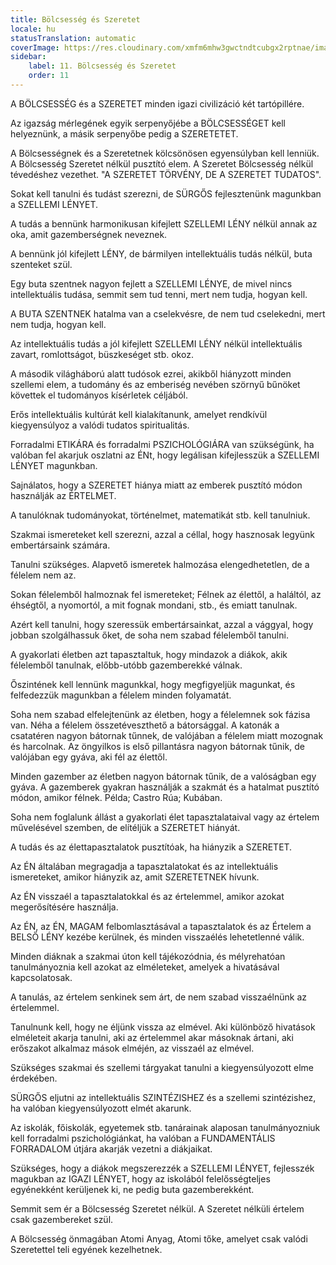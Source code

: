 ```yaml
---
title: Bölcsesség és Szeretet
locale: hu
statusTranslation: automatic
coverImage: https://res.cloudinary.com/xmfm6mhw3gwctndtcubgx2rptnae/image/upload/v1740337243/small_cover_educacion_fundamental_a051170f1c.webp
sidebar:
    label: 11. Bölcsesség és Szeretet
    order: 11
---
```

A BÖLCSESSÉG és a SZERETET minden igazi civilizáció két tartópillére.

Az igazság mérlegének egyik serpenyőjébe a BÖLCSESSÉGET kell helyeznünk, a másik serpenyőbe pedig a SZERETETET.

A Bölcsességnek és a Szeretetnek kölcsönösen egyensúlyban kell lenniük. A Bölcsesség Szeretet nélkül pusztító elem. A Szeretet Bölcsesség nélkül tévedéshez vezethet. "A SZERETET TÖRVÉNY, DE A SZERETET TUDATOS".

Sokat kell tanulni és tudást szerezni, de SÜRGŐS fejlesztenünk magunkban a SZELLEMI LÉNYET.

A tudás a bennünk harmonikusan kifejlett SZELLEMI LÉNY nélkül annak az oka, amit gazemberségnek neveznek.

A bennünk jól kifejlett LÉNY, de bármilyen intellektuális tudás nélkül, buta szenteket szül.

Egy buta szentnek nagyon fejlett a SZELLEMI LÉNYE, de mivel nincs intellektuális tudása, semmit sem tud tenni, mert nem tudja, hogyan kell.

A BUTA SZENTNEK hatalma van a cselekvésre, de nem tud cselekedni, mert nem tudja, hogyan kell.

Az intellektuális tudás a jól kifejlett SZELLEMI LÉNY nélkül intellektuális zavart, romlottságot, büszkeséget stb. okoz.

A második világháború alatt tudósok ezrei, akikből hiányzott minden szellemi elem, a tudomány és az emberiség nevében szörnyű bűnöket követtek el tudományos kísérletek céljából.

Erős intellektuális kultúrát kell kialakítanunk, amelyet rendkívül kiegyensúlyoz a valódi tudatos spiritualitás.

Forradalmi ETIKÁRA és forradalmi PSZICHOLÓGIÁRA van szükségünk, ha valóban fel akarjuk oszlatni az ÉNt, hogy legálisan kifejlesszük a SZELLEMI LÉNYET magunkban.

Sajnálatos, hogy a SZERETET hiánya miatt az emberek pusztító módon használják az ÉRTELMET.

A tanulóknak tudományokat, történelmet, matematikát stb. kell tanulniuk.

Szakmai ismereteket kell szerezni, azzal a céllal, hogy hasznosak legyünk embertársaink számára.

Tanulni szükséges. Alapvető ismeretek halmozása elengedhetetlen, de a félelem nem az.

Sokan félelemből halmoznak fel ismereteket; Félnek az élettől, a haláltól, az éhségtől, a nyomortól, a mit fognak mondani, stb., és emiatt tanulnak.

Azért kell tanulni, hogy szeressük embertársainkat, azzal a vággyal, hogy jobban szolgálhassuk őket, de soha nem szabad félelemből tanulni.

A gyakorlati életben azt tapasztaltuk, hogy mindazok a diákok, akik félelemből tanulnak, előbb-utóbb gazemberekké válnak.

Őszintének kell lennünk magunkkal, hogy megfigyeljük magunkat, és felfedezzük magunkban a félelem minden folyamatát.

Soha nem szabad elfelejtenünk az életben, hogy a félelemnek sok fázisa van. Néha a félelem összetéveszthető a bátorsággal. A katonák a csatatéren nagyon bátornak tűnnek, de valójában a félelem miatt mozognak és harcolnak. Az öngyilkos is első pillantásra nagyon bátornak tűnik, de valójában egy gyáva, aki fél az élettől.

Minden gazember az életben nagyon bátornak tűnik, de a valóságban egy gyáva. A gazemberek gyakran használják a szakmát és a hatalmat pusztító módon, amikor félnek. Példa; Castro Rúa; Kubában.

Soha nem foglalunk állást a gyakorlati élet tapasztalataival vagy az értelem művelésével szemben, de elítéljük a SZERETET hiányát.

A tudás és az élettapasztalatok pusztítóak, ha hiányzik a SZERETET.

Az ÉN általában megragadja a tapasztalatokat és az intellektuális ismereteket, amikor hiányzik az, amit SZERETETNEK hívunk.

Az ÉN visszaél a tapasztalatokkal és az értelemmel, amikor azokat megerősítésére használja.

Az ÉN, az ÉN, MAGAM felbomlasztásával a tapasztalatok és az Értelem a BELSŐ LÉNY kezébe kerülnek, és minden visszaélés lehetetlenné válik.

Minden diáknak a szakmai úton kell tájékozódnia, és mélyrehatóan tanulmányoznia kell azokat az elméleteket, amelyek a hivatásával kapcsolatosak.

A tanulás, az értelem senkinek sem árt, de nem szabad visszaélnünk az értelemmel.

Tanulnunk kell, hogy ne éljünk vissza az elmével. Aki különböző hivatások elméleteit akarja tanulni, aki az értelemmel akar másoknak ártani, aki erőszakot alkalmaz mások elméjén, az visszaél az elmével.

Szükséges szakmai és szellemi tárgyakat tanulni a kiegyensúlyozott elme érdekében.

SÜRGŐS eljutni az intellektuális SZINTÉZISHEZ és a szellemi szintézishez, ha valóban kiegyensúlyozott elmét akarunk.

Az iskolák, főiskolák, egyetemek stb. tanárainak alaposan tanulmányozniuk kell forradalmi pszichológiánkat, ha valóban a FUNDAMENTÁLIS FORRADALOM útjára akarják vezetni a diákjaikat.

Szükséges, hogy a diákok megszerezzék a SZELLEMI LÉNYET, fejlesszék magukban az IGAZI LÉNYET, hogy az iskolából felelősségteljes egyénekként kerüljenek ki, ne pedig buta gazemberekként.

Semmit sem ér a Bölcsesség Szeretet nélkül. A Szeretet nélküli értelem csak gazembereket szül.

A Bölcsesség önmagában Atomi Anyag, Atomi tőke, amelyet csak valódi Szeretettel teli egyének kezelhetnek.

